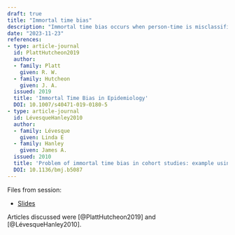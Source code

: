 ```yaml
---
draft: true
title: "Immortal time bias"
description: "Immortal time bias occurs when person-time is misclassified. As an example, we could discuss the best practice for sampling controls from a register with incident cases."
date: "2023-11-23"
references:
- type: article-journal
  id: PlattHutcheon2019
  author:
  - family: Platt
    given: R. W.
  - family: Hutcheon
    given: J. A.
  issued: 2019
  title: 'Immortal Time Bias in Epidemiology'
  DOI: 10.1007/s40471-019-0180-5
- type: article-journal
  id: LévesqueHanley2010
  author:
  - family: Lévesque
    given: Linda E
  - family: Hanley
    given: James A.
  issued: 2010
  title: 'Problem of immortal time bias in cohort studies: example using statins for preventing progression of diabetes'
  DOI: 10.1136/bmj.b5087
---
```

Files from session:

- [Slides](slides.pdf)

Articles discussed were [@PlattHutcheon2019] and [@LévesqueHanley2010].
